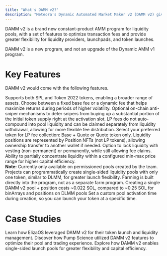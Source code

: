 ```yaml
---
title: "What's DAMM v2?"
description: "Meteora's Dynamic Automated Market Maker v2 (DAMM v2) gives liquidity providers access to a constant-product AMM pool with precise liquidity concentration all in real time."
---
```


DAMM v2 is a brand new constant-product AMM program for liquidity pools, with a set of features to optimize transaction fees and provide greater flexibility for liquidity providers, launchpads, and token launches.

<Note>DAMM v2 is a new program, and not an upgrade of the Dynamic AMM v1 program.</Note>

# Key Features

DAMM v2 would come with the following features.


<CardGroup>
  <Card title="SPL and Token 2022 Support" icon="coin" iconType="solid">
    Supports both SPL and Token 2022 tokens, enabling a broader range of assets.
  </Card>
  <Card title="Dynamic Fee" icon="chart-line" iconType="solid">
    Choose between a fixed base fee or a dynamic fee that helps maximize returns during periods of higher volatility.
  </Card>
  <Card title="Anti-Sniper Suite" icon="shield" iconType="solid">
    Optional on-chain anti-sniper mechanisms to deter snipers from buying up a substantial portion of the initial token supply right at the activation slot.
  </Card>
  <Card title="Versatile LP Fee Claiming" icon="coins" iconType="solid">
    LP fees do not auto-compound into pool liquidity and can be claimed separately from liquidity withdrawal, allowing for more flexible fee distribution.
  </Card>
  <Card title="LP Fee Collection Mode" icon="wallet" iconType="solid">
    Select your preferred token for LP fee collection: Base + Quote or Quote token only.
  </Card>
  <Card title="Transferrable Position NFT" icon="gift" iconType="solid">
    Liquidity positions are represented by Position NFTs (not LP tokens), allowing ownership transfer to another wallet if needed.
  </Card>
  <Card title="Lock Liquidity Options" icon="lock" iconType="solid">
    Option to lock liquidity with vesting (non-permanent) or permanently, while still allowing fee claims.
  </Card>
  <Card title="Concentrated Liquidity" icon="filter" iconType="solid">
    Ability to partially concentrate liquidity within a configured min-max price range for higher capital efficiency.<br/>
    <b>Note:</b> Currently only available on permissioned pools created by the team.
  </Card>
  <Card title="Single-Sided Liquidity Launch" icon="chart-scatter" iconType="solid">
    Projects can programmatically create single-sided liquidity pools with only one token, similar to DLMM, for greater launch flexibility.
  </Card>
  <Card title="Built-in Farming Mechanism" icon="leaf" iconType="solid">
    Farming is built directly into the program, not as a separate farm program.
  </Card>
  <Card title="Greater Cost Efficiency" icon="dollar-sign" iconType="solid">
    Creating a single DAMM v2 pool + position costs ~0.022 SOL, compared to ~0.25 SOL for binArrays and positions on DLMM pools
  </Card>
  <Card title="Custom Start Time" icon="clock" iconType="solid">
    Set a custom pool activation time during creation, so you can launch your token at a specific time.
  </Card>
</CardGroup>

# Case Studies

<CardGroup>
  <Card
    title="ElizaOS"
    icon="book-open"
    iconType="solid"
    href="https://meteoraag.medium.com/damm-v2-case-study-elizaos-e5a30f19b9bf"
  >
    Learn how ElizaOS leveraged DAMM v2 for their token launch and liquidity management.
  </Card>
  <Card
    title="Pump Science"
    icon="flask"
    iconType="solid"
    href="https://meteoraag.medium.com/damm-v2-case-study-pump-science-d18501c5ef4b"
  >
    Discover how Pump Science utilized DAMM v2 features to optimize their pool and trading experience.
  </Card>
  <Card
    title="Single-Sided Launch Pools"
    icon="arrow-up-right"
    iconType="solid"
    href="https://meteoraag.medium.com/damm-v2-single-sided-launch-pools-80dba79ac934"
  >
    Explore how DAMM v2 enables single-sided launch pools for greater flexibility and capital efficiency.
  </Card>
</CardGroup>